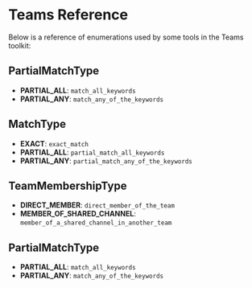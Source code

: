 # Teams Reference

Below is a reference of enumerations used by some tools in the Teams toolkit:

## PartialMatchType

- **PARTIAL_ALL**: `match_all_keywords`
- **PARTIAL_ANY**: `match_any_of_the_keywords`

## MatchType

- **EXACT**: `exact_match`
- **PARTIAL_ALL**: `partial_match_all_keywords`
- **PARTIAL_ANY**: `partial_match_any_of_the_keywords`

## TeamMembershipType

- **DIRECT_MEMBER**: `direct_member_of_the_team`
- **MEMBER_OF_SHARED_CHANNEL**: `member_of_a_shared_channel_in_another_team`

## PartialMatchType

- **PARTIAL_ALL**: `match_all_keywords`
- **PARTIAL_ANY**: `match_any_of_the_keywords`

